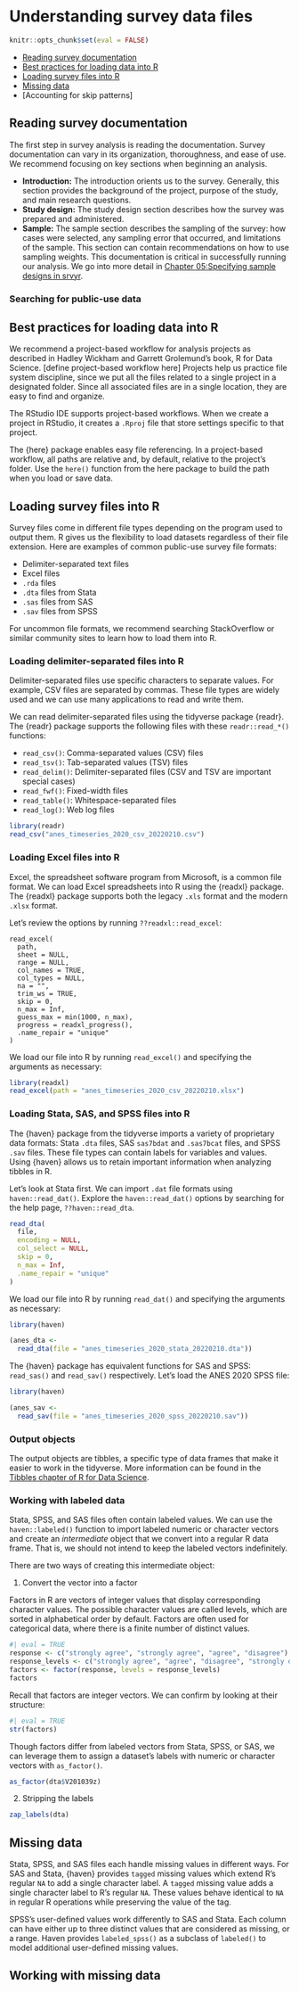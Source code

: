 # Understanding survey data files {#c03}

```r
knitr::opts_chunk$set(eval = FALSE)
```

* [Reading survey documentation](#reading-survey-documentation)
* [Best practices for loading data into R](#best-practices-for-loading-data-into-r)
* [Loading survey files into R](#loading-survey-files-into-r)
* [Missing data]
* [Accounting for skip patterns]

## Reading survey documentation

The first step in survey analysis is reading the documentation. Survey documentation can vary in its organization, thoroughness, and ease of use. We recommend focusing on key sections when beginning an analysis.

* **Introduction:** The introduction orients us to the survey. Generally, this section provides the background of the project, purpose of the study, and main research questions.
* **Study design:** The study design section describes how the survey was prepared and administered.
* **Sample:** The sample section describes the sampling of the survey: how cases were selected, any sampling error that occurred, and limitations of the sample. This section can contain recommendations on how to use sampling weights. This documentation is critical in successfully running our analysis. We go into more detail in [Chapter 05:Specifying sample designs in srvyr](#c05).

### Searching for public-use data



## Best practices for loading data into R

We recommend a project-based workflow for analysis projects as described in Hadley Wickham and Garrett Grolemund's book, R for Data Science. [define project-based workflow here] Projects help us practice file system discipline, since we put all the files related to a single project in a designated folder. Since all associated files are in a single location, they are easy to find and organize.

The RStudio IDE supports project-based workflows. When we create a project in RStudio, it creates a `.Rproj` file that store settings specific to that project.

The {here} package enables easy file referencing. In a project-based workflow, all paths are relative and, by default, relative to the project’s folder. Use the `here()` function from the here package to build the path when you load or save data.

## Loading survey files into R

Survey files come in different file types depending on the program used to output them. R gives us the flexibility to load datasets regardless of their file extension. Here are examples of common public-use survey file formats:

* Delimiter-separated text files
* Excel files
* `.rda` files
* `.dta` files from Stata
* `.sas` files from SAS
* `.sav` files from SPSS

For uncommon file formats, we recommend searching StackOverflow or similar community sites to learn how to load them into R.

### Loading delimiter-separated files into R

Delimiter-separated files use specific characters to separate values. For example, CSV files are separated by commas. These file types are widely used and we can use many applications to read and write them.

We can read delimiter-separated files using the tidyverse package {readr}. The {readr} package supports the following files with these `readr::read_*()` functions:

* `read_csv()`: Comma-separated values (CSV) files
* `read_tsv()`: Tab-separated values (TSV) files
* `read_delim()`: Delimiter-separated files (CSV and TSV are important special cases)
* `read_fwf()`: Fixed-width files
* `read_table()`: Whitespace-separated files
* `read_log()`: Web log files

```r
library(readr)
read_csv("anes_timeseries_2020_csv_20220210.csv")
```

### Loading Excel files into R

Excel, the spreadsheet software program from Microsoft, is a common file format. We can load Excel spreadsheets into R using the {readxl} package. The {readxl} package supports both the legacy `.xls` format and the modern `.xlsx` format. 

Let's review the options by running `??readxl::read_excel`:

```
read_excel(
  path,
  sheet = NULL,
  range = NULL,
  col_names = TRUE,
  col_types = NULL,
  na = "",
  trim_ws = TRUE,
  skip = 0,
  n_max = Inf,
  guess_max = min(1000, n_max),
  progress = readxl_progress(),
  .name_repair = "unique"
)
```

We load our file into R by running `read_excel()` and specifying the arguments as necessary:

```r
library(readxl)
read_excel(path = "anes_timeseries_2020_csv_20220210.xlsx")
```

### Loading Stata, SAS, and SPSS files into R

The {haven} package from the tidyverse imports a variety of proprietary data formats: Stata `.dta` files, SAS `sas7bdat` and `.sas7bcat` files, and SPSS `.sav` files. These file types can contain labels for variables and values. Using {haven} allows us to retain important information when analyzing tibbles in R.

Let's look at Stata first. We can import `.dat` file formats using `haven::read_dat()`. Explore the `haven::read_dat()` options by searching for the help page, `??haven::read_dta`.

```r
read_dta(
  file,
  encoding = NULL,
  col_select = NULL,
  skip = 0,
  n_max = Inf,
  .name_repair = "unique"
)
```

We load our file into R by running `read_dat()` and specifying the arguments as necessary:

```r
library(haven)

(anes_dta <-
  read_dta(file = "anes_timeseries_2020_stata_20220210.dta"))
```
The {haven} package has equivalent functions for SAS and SPSS: `read_sas()` and `read_sav()` respectively. Let's load the ANES 2020 SPSS file:

```r
library(haven)

(anes_sav <-
  read_sav(file = "anes_timeseries_2020_spss_20220210.sav"))
```

### Output objects

The output objects are tibbles, a specific type of data frames that make it easier to work in the tidyverse. More information can be found in the [Tibbles chapter of R for Data Science](https://r4ds.had.co.nz/tibbles.html).

### Working with labeled data

Stata, SPSS, and SAS files often contain labeled values. We can use the `haven::labeled()` function to import labeled numeric or character vectors and create an *intermediate* object that we convert into a regular R data frame. That is, we should not intend to keep the labeled vectors indefinitely. 

There are two ways of creating this intermediate object:

1. Convert the vector into a factor 

Factors in R are vectors of integer values that display corresponding character values. The possible character values are called levels, which are sorted in alphabetical order by default. Factors are often used for categorical data, where there is a finite number of distinct values.

```r
#| eval = TRUE
response <- c("strongly agree", "strongly agree", "agree", "disagree")
response_levels <- c("strongly agree", "agree", "disagree", "strongly disagree")
factors <- factor(response, levels = response_levels)
factors
```

Recall that factors are integer vectors. We can confirm by looking at their structure:

```r
#| eval = TRUE
str(factors)
```

Though factors differ from labeled vectors from Stata, SPSS, or SAS, we can leverage them to assign a dataset's labels with numeric or character vectors with `as_factor()`.

```r
as_factor(dta$V201039z)
```

2. Stripping the labels

```r
zap_labels(dta)
```


## Missing data

Stata, SPSS, and SAS files each handle missing values in different ways. For SAS and Stata, {haven} provides `tagged` missing values which extend R’s regular `NA` to add a single character label. A `tagged` missing value adds a single character label to R's regular `NA`. These values behave identical to `NA` in regular R operations while preserving the value of the tag.

SPSS’s user-defined values work differently to SAS and Stata. Each column can have either up to three distinct values that are considered as missing, or a range. Haven provides `labeled_spss()` as a subclass of `labeled()` to model additional user-defined missing values.

## Working with missing data
